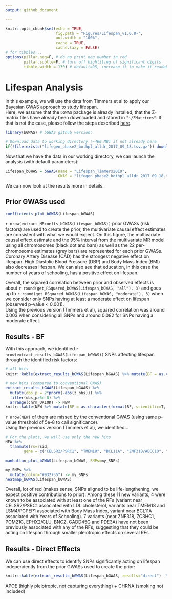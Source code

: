 ```yaml
---
output: github_document

---
```


```r
knitr::opts_chunk$set(echo = TRUE,
                      fig.path = "Figures/Lifespan_v1.0.0-",
                      out.width = "100%",
                      cache = TRUE,
                      cache.lazy = FALSE)
# for tibbles...
options(pillar.neg=F, # do no print neg number in red
        pillar.subtle=F, # turn off highliting of significant digits
        tibble.width = 130) # default=95, increase it to make it readable
```


# Lifespan Analysis

In this example, we will use the data from Timmers et al to apply our Bayesian GWAS approach to study lifespan.    
Here, we assume that the `bGWAS` package is already installed, that the Z-matrix files have already been downloaded and stored in `"~/ZMatrices"`. If that is not the case, please follow the steps described [here](../README.md). 

```r
library(bGWAS) # bGWAS github version:

# Download data to working directory (~460 MB) if not already here
if(!file.exists("lifegen_phase2_bothpl_alldr_2017_09_18.tsv.gz")) download.file(url = "https://datashare.is.ed.ac.uk/bitstream/handle/10283/3209/lifegen_phase2_bothpl_alldr_2017_09_18.tsv.gz?sequence=1&isAllowed=y", destfile = "lifegen_phase2_bothpl_alldr_2017_09_18.tsv.gz")
```

Now that we have the data in our working directory, we can launch the analysis (with default parameters):

```r
Lifespan_bGWAS = bGWAS(name = "Lifespan_Timmers2019",
                       GWAS = "lifegen_phase2_bothpl_alldr_2017_09_18.tsv.gz")
```



We can now look at the results more in details.

## Prior GWASs used

```r
coefficients_plot_bGWAS(Lifespan_bGWAS)
```

`r nrow(extract_MRcoeffs_bGWAS(Lifespan_bGWAS))` prior GWASs (risk factors) are used to create the prior, the multivariate causal effect estimates are consistent with what we would expect. On this figure, the multivariate causal effect estimate and the 95\% interval from the multivariate MR model using all chromosomes (black dot and bars) as well as the 22 per-chromosome estimates (grey bars) are represented for each prior GWASs. Coronary Artery Disease (CAD) has the strongest negative effect on lifespan. High Diastolic Blood Pressure (DBP) and Body Mass Index (BMI) also decreases lifespan. We can also see that education, in this case the number of years of schooling, has a positive effect on lifespan.

Overall, the squared correlation between prior and observed effects is about `r round(get_RSquared_bGWAS(Lifespan_bGWAS, "all"), 3)` and goes up to `r round(get_RSquared_bGWAS(Lifespan_bGWAS, "moderate"), 3)` when we consider only SNPs having at least a moderate effect on lifespan (observed p-value < 0.001).     
Using the previous version (Timmers et al), squared correlation was around 0.003 when considering all SNPs and around 0.082 for SNPs having a moderate effect.    

## Results - BF

With this approach, we identified `r nrow(extract_results_bGWAS(Lifespan_bGWAS))` SNPs affecting lifespan through the identified risk factors:

```r
# all hits
knitr::kable(extract_results_bGWAS(Lifespan_bGWAS) %>% mutate(BF = as.character(format(BF, scientific=T, digits=3)), BF_p = as.character(format(BF_p, scientific=T, digits=3))) %>% arrange(chrm_UK10K), digits=3)

# new hits (compared to conventional GWAS)
extract_results_bGWAS(Lifespan_bGWAS) %>%
  mutate(obs_p = 2*pnorm(-abs(z_obs))) %>%
  filter(obs_p>5e-8) %>% 
  arrange(chrm_UK10K) -> NEW
knitr::kable(NEW %>% mutate(BF = as.character(format(BF, scientific=T, digits=3)), BF_p = as.character(format(BF_p, scientific=T, digits=3))), digits=3)
```

`r nrow(NEW)` of them are missed by the conventional GWAS (using same p-value threshold of 5e-8 to call significance).    
Using the previous version (Timmers et al), we identified... \textcolor{red}{to add}

```r
# For the plots, we will use only the new hits
NEW %>% 
  tranmute(rs=rsid,
		gene = c("CELSR2/PSRC1", "TMEM18", "BCL11A", "ZNF318/ABCC10", "ZC3HC1", "POM21C", "EPHX2/CLU", "BNC2", "GADD45G", "PDE3A", "LSM4/PGPEP1")) -> my_SNPs

manhattan_plot_bGWAS(Lifespan_bGWAS, SNPs=my_SNPs)
```


```r
my_SNPs %>%
  mutate(color="#932735") -> my_SNPs
heatmap_bGWAS(Lifespan_bGWAS)
```

    

Overall, lot of red (makes sense, SNPs aligned to be life-lengthening, we expect positive contributions to prior). Among these 11 new variants, 4 were known to be associated with at least one of the RFs (variant near CELSR2/PSRC1 associated with LDL cholesterol, variants near TMEM18 and LSM4/PGPEP1 associated with Body Mass Index, variant near BCL11A associated with Years of Schooling). 
7 variants (near ZNF318, ZC3HC1, POM21C, EPHX2/CLU, BNC2, GADD45G and PDE3A) have not been previously associated with any of the RFs, suggesting that they could be acting on lifespan through smaller pleiotropic effects on several RFs


## Results - Direct Effects


We can use direct effects to identify SNPs significantly acting on lifespan independently from the prior GWASs used to create the prior:

```r
knitr::kable(extract_results_bGWAS(Lifespan_bGWAS, results="direct")  %>% mutate(p_direct=as.character(format(p_direct, scientific=T, digits=3))), digits=3)
```

APOE (highly pleiotropic, not capturing everything) + CHRNA (smoking not included)



\newpage
\Large \textbf{References}
\scriptsize
